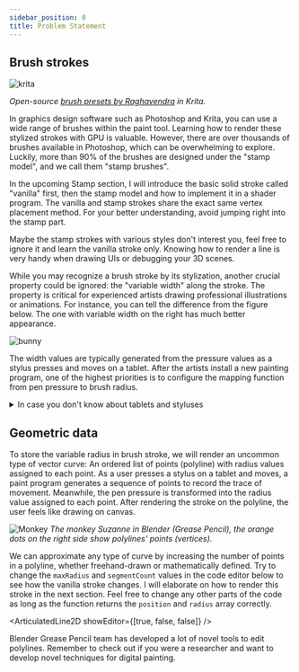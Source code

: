 ```yaml
---
sidebar_position: 0
title: Problem Statement
---
```


## Brush strokes

![krita](https://gitlab.com/raghukamath/krita-brush-presets/-/raw/master/preview.png)

_Open-source [brush presets by Raghavendra](https://gitlab.com/raghukamath/krita-brush-presets) in Krita._

In graphics design software such as Photoshop and Krita, you can use a wide range of brushes within the paint tool.
Learning how to render these stylized strokes with GPU is valuable.
However, there are over thousands of brushes available in Photoshop, which can be overwhelming to explore.
Luckily, more than 90% of the brushes are designed under the "stamp model", and we call them "stamp brushes".

In the upcoming Stamp section, I will introduce the basic solid stroke called "vanilla" first,
then the stamp model and how to implement it in a shader program.
The vanilla and stamp strokes share the exact same vertex placement method.
For your better understanding, avoid jumping right into the stamp part.

Maybe the stamp strokes with various styles don't interest you, feel free to ignore it and learn the vanilla stroke only.
Knowing how to render a line is very handy when drawing UIs or debugging your 3D scenes.

While you may recognize a brush stroke by its stylization, another crucial property could be ignored:
the "variable width" along the stroke.
The property is critical for experienced artists drawing professional illustrations or animations.
For instance, you can tell the difference from the figure below.
The one with variable width on the right has much better appearance.

![bunny](./bunny-compare.png)

The width values are typically generated from the pressure values as a stylus presses and moves on a tablet.
After the artists install a new painting program,
one of the highest priorities is to configure the mapping function from pen pressure to brush radius.

<details>
  <summary>In case you don't know about tablets and styluses</summary>

Digital artists paint with dedicated devices: Tablet and Stylus.
If you're unfamiliar with tablets and styluses, you can watch the video below for more information:

[![Tablet](https://img.youtube.com/vi/83BRMfjJXIk/maxresdefault.jpg)](https://www.youtube.com/watch?app=desktop&v=83BRMfjJXIk)

</details>

## Geometric data

To store the variable radius in brush stroke, we will render an uncommon type of vector curve:
An ordered list of points (polyline) with radius values assigned to each point.
As a user presses a stylus on a tablet and moves, a paint program generates a sequence of points to record the trace of movement.
Meanwhile, the pen pressure is transformed into the radius value assigned to each point.
After rendering the stroke on the polyline, the user feels like drawing on canvas.

![Monkey](./monkey.png)
_The monkey Suzanne in Blender (Grease Pencil), the orange dots on the right side show polylines' points (vertices)._

We can approximate any type of curve by increasing the number of points in a polyline, whether freehand-drawn or mathematically defined.
Try to change the `maxRadius` and `segmentCount` values in the code editor below to see how the vanilla stroke changes.
I will elaborate on how to render this stroke in the next section.
Feel free to change any other parts of the code as long as the function returns the `position` and `radius` array correctly.


<ArticulatedLine2D showEditor={[true, false, false]} />

Blender Grease Pencil team has developed a lot of novel tools to edit polylines.
Remember to check out if you were a researcher and want to develop novel techniques for digital painting.